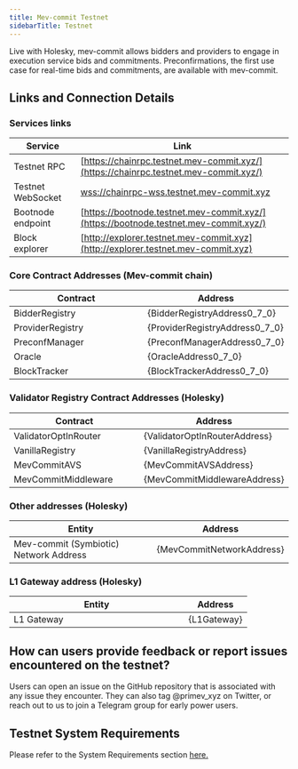 ```yaml
---
title: Mev-commit Testnet
sidebarTitle: Testnet
---
```


Live with Holesky, mev-commit allows bidders and providers to engage in execution service bids and commitments. Preconfirmations, the first use case for real-time bids and commitments, are available with mev-commit.

## **Links and Connection Details**

### **Services links**

| Service           | Link                                                                                           |
| ----------------- | ---------------------------------------------------------------------------------------------- |
| Testnet RPC       | [https://chainrpc.testnet.mev-commit.xyz/](https://chainrpc.testnet.mev-commit.xyz/)           |
| Testnet WebSocket | [wss://chainrpc-wss.testnet.mev-commit.xyz](wss://chainrpc-wss.testnet.mev-commit.xyz)         |
| Bootnode endpoint | [https://bootnode.testnet.mev-commit.xyz/](https://bootnode.testnet.mev-commit.xyz/)           |
| Block explorer    | [http://explorer.testnet.mev-commit.xyz](http://explorer.testnet.mev-commit.xyz)               |

### **Core Contract Addresses (Mev-commit chain)**


<table>
  <thead>
    <tr>
      <th width="299">Contract</th>
      <th>Address</th>
    </tr>
  </thead>
  <tbody>
    <tr>
      <td>BidderRegistry</td>
      <td>{BidderRegistryAddress0_7_0}</td>
    </tr>
    <tr>
      <td>ProviderRegistry</td>
      <td>{ProviderRegistryAddress0_7_0}</td>
    </tr>
    <tr>
      <td>PreconfManager</td>
      <td>{PreconfManagerAddress0_7_0}</td>
    </tr>
    <tr>
      <td>Oracle</td>
      <td>{OracleAddress0_7_0}</td>
    </tr>
    <tr>
      <td>BlockTracker</td>
      <td>{BlockTrackerAddress0_7_0}</td>
    </tr>
  </tbody>
</table>

### **Validator Registry Contract Addresses (Holesky)**


<table>
  <thead>
    <tr>
      <th width="299">Contract</th>
      <th>Address</th>
    </tr>
  </thead>
  <tbody>
    <tr>
      <td>ValidatorOptInRouter</td>
      <td>{ValidatorOptInRouterAddress}</td>
    </tr>
    <tr>
      <td>VanillaRegistry</td>
      <td>{VanillaRegistryAddress}</td>
    </tr>
    <tr>
      <td>MevCommitAVS</td>
      <td>{MevCommitAVSAddress}</td>
    </tr>
    <tr>
      <td>MevCommitMiddleware</td>
      <td>{MevCommitMiddlewareAddress}</td>
    </tr>
  </tbody>
</table>

### **Other addresses (Holesky)**


<table>
  <thead>
    <tr>
      <th width="299">Entity</th>
      <th>Address</th>
    </tr>
  </thead>
  <tbody>
    <tr>
      <td>Mev-commit (Symbiotic) Network Address</td>
      <td>{MevCommitNetworkAddress}</td>
    </tr>
  </tbody>
</table>


### **L1 Gateway address (Holesky)**


<table>
  <thead>
    <tr>
      <th width="299">Entity</th>
      <th>Address</th>
    </tr>
  </thead>
  <tbody>
    <tr>
      <td>L1 Gateway</td>
      <td>{L1Gateway}</td>
    </tr>
  </tbody>
</table>

## How can users provide feedback or report issues encountered on the testnet?

Users can open an issue on the GitHub repository that is associated with any issue they encounter. They can also tag @primev_xyz on Twitter, or reach out to us to join a Telegram group for early power users.

## Testnet System Requirements

Please refer to the System Requirements section [here.](/v0.7.0/developers/system-requirements)
